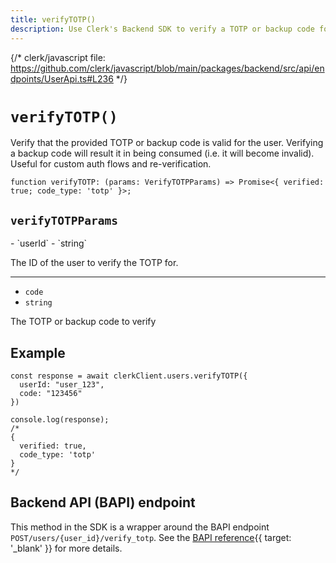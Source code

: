 ```yaml
---
title: verifyTOTP()
description: Use Clerk's Backend SDK to verify a TOTP or backup code for a user.
---
```


{/* clerk/javascript file: https://github.com/clerk/javascript/blob/main/packages/backend/src/api/endpoints/UserApi.ts#L236 */}

# `verifyTOTP()`

Verify that the provided TOTP or backup code is valid for the user. Verifying a backup code will result it in being consumed (i.e. it will become invalid). Useful for custom auth flows and re-verification.

```tsx {{ prettier: false }}
function verifyTOTP: (params: VerifyTOTPParams) => Promise<{ verified: true; code_type: 'totp' }>;
```

## `verifyTOTPParams`

<Properties>
  - `userId`
  - `string`

  The ID of the user to verify the TOTP for.

  ---

  - `code`
  - `string`

  The TOTP or backup code to verify
</Properties>

## Example

```tsx {{ prettier: false }}
const response = await clerkClient.users.verifyTOTP({
  userId: "user_123",
  code: "123456"
})

console.log(response);
/*
{
  verified: true,
  code_type: 'totp'
}
*/
```

## Backend API (BAPI) endpoint

This method in the SDK is a wrapper around the BAPI endpoint `POST/users/{user_id}/verify_totp`. See the [BAPI reference](/docs/reference/backend-api/tag/Users#operation/VerifyTOTP){{ target: '_blank' }} for more details.
